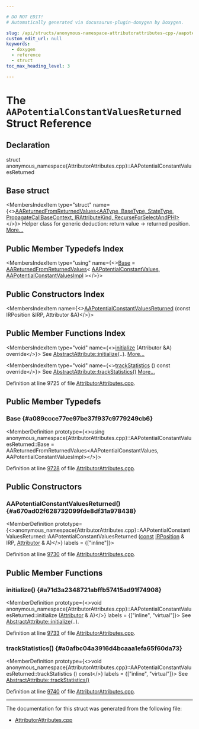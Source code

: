 ```yaml
---

# DO NOT EDIT!
# Automatically generated via docusaurus-plugin-doxygen by Doxygen.

slug: /api/structs/anonymous-namespace-attributorattributes-cpp-/aapotentialconstantvaluesreturned
custom_edit_url: null
keywords:
  - doxygen
  - reference
  - struct
toc_max_heading_level: 3

---
```





# The `AAPotentialConstantValuesReturned` Struct Reference

<DoxygenPage pluginConfig={pluginConfig}>



## Declaration

<CodeBlock>struct anonymous_namespace{AttributorAttributes.cpp}::AAPotentialConstantValuesReturned</CodeBlock>

## Base struct

<MembersIndex>

<MembersIndexItem
  type="struct"
  name={<><a href="/docs/api/structs/anonymous-namespace-attributorattributes-cpp-/aareturnedfromreturnedvalues">AAReturnedFromReturnedValues&lt;AAType, BaseType, StateType, PropagateCallBaseContext, IRAttributeKind, RecurseForSelectAndPHI&gt;</a></>}>
Helper class for generic deduction: return value -&gt; returned position. <a href="/docs/api/structs/anonymous-namespace-attributorattributes-cpp-/aareturnedfromreturnedvalues/#details">More...</a>
</MembersIndexItem>

</MembersIndex>

## Public Member Typedefs Index

<MembersIndex>

<MembersIndexItem
  type="using"
  name={<><a href="#a089ccce77ee97be37f937c9779249cb6">Base</a> = <a href="/docs/api/structs/anonymous-namespace-attributorattributes-cpp-/aareturnedfromreturnedvalues">AAReturnedFromReturnedValues</a>&lt; <a href="/docs/api/structs/llvm/aapotentialconstantvalues">AAPotentialConstantValues</a>, <a href="/docs/api/structs/anonymous-namespace-attributorattributes-cpp-/aapotentialconstantvaluesimpl">AAPotentialConstantValuesImpl</a> &gt;</>}>
</MembersIndexItem>

</MembersIndex>

## Public Constructors Index

<MembersIndex>

<MembersIndexItem
  name={<><a href="#a670ad02f628732099fde8df31a978438">AAPotentialConstantValuesReturned</a> (const IRPosition &amp;IRP, Attributor &amp;A)</>}>
</MembersIndexItem>

</MembersIndex>

## Public Member Functions Index

<MembersIndex>

<MembersIndexItem
  type="void"
  name={<><a href="#a71d3a2348721abffb57415ad91f74908">initialize</a> (Attributor &amp;A) override</>}>
See <a href="/docs/api/structs/llvm/abstractattribute/#a63f1f9078e9f43f6ac08ac9e1e9b4a41">AbstractAttribute::initialize</a>(..). <a href="#a71d3a2348721abffb57415ad91f74908">More...</a>
</MembersIndexItem>

<MembersIndexItem
  type="void"
  name={<><a href="#a0afbc04a3916d4bcaaa1efa65f60da73">trackStatistics</a> () const override</>}>
See <a href="/docs/api/structs/llvm/abstractattribute/#add85e4d78cefc67429904d7492aff9a4">AbstractAttribute::trackStatistics()</a> <a href="#a0afbc04a3916d4bcaaa1efa65f60da73">More...</a>
</MembersIndexItem>

</MembersIndex>


Definition at line 9725 of file <a href="/docs/api/files/lib/lib/transforms/lib/transforms/ipo/attributorattributes-cpp">AttributorAttributes.cpp</a>.

<SectionDefinition>

## Public Member Typedefs

### Base {#a089ccce77ee97be37f937c9779249cb6}

<MemberDefinition
  prototype={<>using anonymous&#95;namespace&#123;AttributorAttributes.cpp&#125;::AAPotentialConstantValuesReturned::Base =  AAReturnedFromReturnedValues&lt;AAPotentialConstantValues,
                                            AAPotentialConstantValuesImpl&gt;</>}>

Definition at line <a href="/docs/api/files/lib/lib/transforms/lib/transforms/ipo/attributorattributes-cpp/#l09728">9728</a> of file <a href="/docs/api/files/lib/lib/transforms/lib/transforms/ipo/attributorattributes-cpp">AttributorAttributes.cpp</a>.
</MemberDefinition>

</SectionDefinition>

<SectionDefinition>

## Public Constructors

### AAPotentialConstantValuesReturned() {#a670ad02f628732099fde8df31a978438}

<MemberDefinition
  prototype={<>anonymous&#95;namespace&#123;AttributorAttributes.cpp&#125;::AAPotentialConstantValuesReturned::AAPotentialConstantValuesReturned (<a href="/docs/api/files/lib/lib/target/lib/target/aarch64/aarch64promoteconstant-cpp/#a90f8350fecae261c25be85d38b451bff">const</a> <a href="/docs/api/structs/llvm/irposition">IRPosition</a> &amp; IRP, <a href="/docs/api/structs/llvm/attributor">Attributor</a> &amp; A)</>}
  labels = {["inline"]}>

Definition at line <a href="/docs/api/files/lib/lib/transforms/lib/transforms/ipo/attributorattributes-cpp/#l09730">9730</a> of file <a href="/docs/api/files/lib/lib/transforms/lib/transforms/ipo/attributorattributes-cpp">AttributorAttributes.cpp</a>.
</MemberDefinition>

</SectionDefinition>

<SectionDefinition>

## Public Member Functions

### initialize() {#a71d3a2348721abffb57415ad91f74908}

<MemberDefinition
  prototype={<>void anonymous&#95;namespace&#123;AttributorAttributes.cpp&#125;::AAPotentialConstantValuesReturned::initialize (<a href="/docs/api/structs/llvm/attributor">Attributor</a> &amp; A)</>}
  labels = {["inline", "virtual"]}>
See <a href="/docs/api/structs/llvm/abstractattribute/#a63f1f9078e9f43f6ac08ac9e1e9b4a41">AbstractAttribute::initialize</a>(..).

Definition at line <a href="/docs/api/files/lib/lib/transforms/lib/transforms/ipo/attributorattributes-cpp/#l09733">9733</a> of file <a href="/docs/api/files/lib/lib/transforms/lib/transforms/ipo/attributorattributes-cpp">AttributorAttributes.cpp</a>.
</MemberDefinition>

### trackStatistics() {#a0afbc04a3916d4bcaaa1efa65f60da73}

<MemberDefinition
  prototype={<>void anonymous&#95;namespace&#123;AttributorAttributes.cpp&#125;::AAPotentialConstantValuesReturned::trackStatistics () const</>}
  labels = {["inline", "virtual"]}>
See <a href="/docs/api/structs/llvm/abstractattribute/#add85e4d78cefc67429904d7492aff9a4">AbstractAttribute::trackStatistics()</a>

Definition at line <a href="/docs/api/files/lib/lib/transforms/lib/transforms/ipo/attributorattributes-cpp/#l09740">9740</a> of file <a href="/docs/api/files/lib/lib/transforms/lib/transforms/ipo/attributorattributes-cpp">AttributorAttributes.cpp</a>.
</MemberDefinition>

</SectionDefinition>

<hr/>

The documentation for this struct was generated from the following file:

<ul>
<li><a href="/docs/api/files/lib/lib/transforms/lib/transforms/ipo/attributorattributes-cpp">AttributorAttributes.cpp</a></li>
</ul>

</DoxygenPage>
